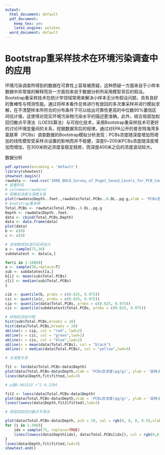 ```yaml
---
output:
  html_document: default
  pdf_document:
    keep_tex: yes
    latex_engine: xelatex
  word_document: default
---
```

Bootstrap重采样技术在环境污染调查中的应用
========================================================

环境污染调查所得到的数据在可靠性上容易被质疑，这种质疑一方面来自于小样本数据中异常值的解释而另一方面则来自于数据分析所采用模型背后的假设。Bootstrap重采样技术在统计学领域常用来解决小样本无分布假设问题，具有良好的鲁棒性与预测性能。通过将样本看作总体进行有放回的多次重采样并进行模拟求解，在不清楚样本所符合的分布条件下可以给出可靠性更高的中位数95%置信区间估计值，这使得对现实环境污染物污染水平的描述更准确。此外，结合局部加权回归散点平滑法（LOESS算法）与可视化技术，采用Bootstrap重采样技术可更好的讨论环境变量间的关系，挖掘数据背后的规律。通过对EPA公开的普吉特海湾多氯联苯（PCBs）调查数据的Bootstrap模拟分析发现：PCBs浓度随深度增加而增加的线性模型受采样点设置的影响而并不稳健，深度0~200米PCBs浓度随深度增加而增加，在300米附近浓度呈稳定趋势，而深度400米之后的浓度波动较大。

数据分析

```r
pdf.options(encoding = 'default')
library(showtext)
showtext.begin()
rawdata <- read.csv('2008_BOLD_Survey_of_Puget_Sound_Levels_for_PCB_Congeners_Raw_Data.csv')
# 查看列名
# colnames(rawdata)
# 观察总浓度与深度关系
plot(rawdata$Depth..feet.,rawdata$Total.PCBs..0.DL..pg.g,xlab = 'PCBs总浓度(pg/g)', ylab = '采样点深度', main = '双变量关系探索')
# bootstrap重采样
Total.PCBs <- rawdata$Total.PCBs..0.DL..pg.g
Depth <- rawdata$Depth..feet.
data <- cbind(Total.PCBs,Depth)
data <- data.frame(data)
plot(data)
b <- c(0)
c <- c(0)

# 总体取样30进行区间估计
a <- sample(75,30)
subdatatest <- data[a,]

for(i in 1:1000){
a <- sample(30,replace=T)
sub <- subdatatest[a,]
b[i] <- mean(sub$Total.PCBs)
c[i] <- median(sub$Total.PCBs)
}

cib <- quantile(b, probs = c(0.025, 0.975))
cic <- quantile(c, probs = c(0.025, 0.975))
cip <- quantile(data$Total.PCBs, probs = c(0.025, 0.975))
cis <- quantile(subdatatest$Total.PCBs, probs = c(0.025, 0.975))

# 绘制区间估计图
hist(sub$Total.PCBs,breaks = 20)
hist(data$Total.PCBs,breaks = 20)
abline(v = cip, col = "red", lwd=2)
abline(v = cic, col = "green",lwd=2)
abline(v = cis, col = "blue",lwd=2)
abline(v = mean(data$Total.PCBs), col = "black")
abline(v = median(data$Total.PCBs), col = "yellow",lwd=3)

# 与深度关系

fit <- lm(data$Total.PCBs~data$Depth)
plot(data$Total.PCBs~data$Depth,xlab = 'PCBs总浓度(pg/g)', ylab = '采样点深度(m)', main = '双变量关系探索')
lines(data$Depth,fit$fitted,lwd=3)

# p值0.001525 r^2 0.1294

fit2 <- loess(data$Total.PCBs~data$Depth)
plot(data$Total.PCBs~data$Depth,xlab = 'PCBs总浓度(pg/g)', ylab = '采样点深度(m)', main = '双变量关系探索')
lines(lowess(data$Depth,fit2$fitted),lwd=3)

# 局部加权回归散点平滑法

plot(data$Total.PCBs~data$Depth, pch = 20, col = rgb(0, 0, 0, 0.5),xlab = 'PCBs总浓度(pg/g)', ylab = '采样点深度(m)', main = '双变量关系探索')
for (i in 1:300){
    idx = sample(75, replace=TRUE)
    lines(lowess(data$Depth[idx], data$Total.PCBs[idx]), col = rgb(0,0, 0, 0.05), lwd = 1.5) 
}
lines(data$Depth,fit$fitted,lwd=3)
showtext.end()
```
